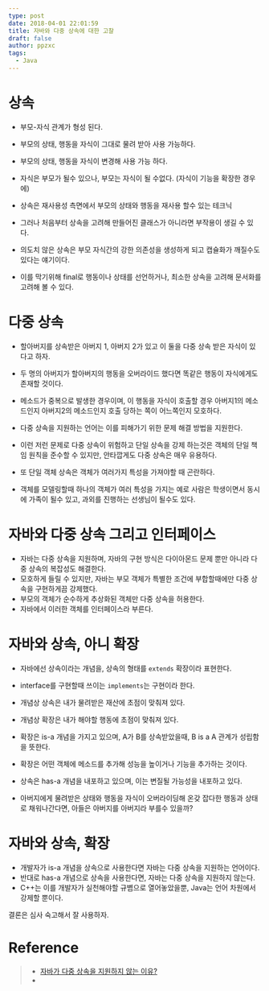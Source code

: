 ```yaml
---
type: post
date: 2018-04-01 22:01:59
title: 자바와 다중 상속에 대한 고찰
draft: false
author: ppzxc
tags:
  - Java
---
```


# 상속

- 부모-자식 관계가 형성 된다.
- 부모의 상태, 행동을 자식이 그대로 물려 받아 사용 가능하다.
- 부모의 상태, 행동을 자식이 변경해 사용 가능 하다.
- 자식은 부모가 될수 있으나, 부모는 자식이 될 수없다. (자식이 기능을 확장한 경우에)

- 상속은 재사용성 측면에서 부모의 상태와 행동을 재사용 할수 있는 테크닉
- 그러나 처음부터 상속을 고려해 만들어진 클래스가 아니라면 부작용이 생길 수 있다.
- 의도치 않은 상속은 부모 자식간의 강한 의존성을 생성하게 되고 캡슐화가 깨질수도 있다는 얘기이다.
- 이를 막기위해 final로 행동이나 상태를 선언하거나, 최소한 상속을 고려해 문서화를 고려해 볼 수 있다.

# 다중 상속

- 할아버지를 상속받은 아버지 1, 아버지 2가 있고 이 둘을 다중 상속 받은 자식이 있다고 하자.
- 두 명의 아버지가 할아버지의 행동을 오버라이드 했다면 똑같은 행동이 자식에게도 존재할 것이다.
- 메소드가 중복으로 발생한 경우이며, 이 행동을 자식이 호출할 경우 아버지1의 메소드인지 아버지2의 메소드인지 호출 당하는 쪽이 어느쪽인지 모호하다.
- 다중 상속을 지원하는 언어는 이를 피해가기 위한 문제 해결 방법을 지원한다.

- 이런 저런 문제로 다중 상속이 위험하고 단일 상속을 강제 하는것은 객체의 단일 책임 원칙을 준수할 수 있지만, 안타깝게도 다중 상속은 매우 유용하다.
- 또 단일 객체 상속은 객체가 여러가지 특성을 가져야할 때 곤란하다.
- 객체를 모델링할때 하나의 객체가 여러 특성을 가지는 예로 사람은 학생이면서 동시에 가족이 될수 있고, 과외를 진행하는 선생님이 될수도 있다.

# 자바와 다중 상속 그리고 인터페이스

- 자바는 다중 상속을 지원하며, 자바의 구현 방식은 다이아몬드 문제 뿐만 아니라 다중 상속의 복잡성도 해결한다.
- 모호하게 들릴 수 있지만, 자바는 부모 객체가 특별한 조건에 부합할때에만 다중 상속을 구현하게끔 강제했다.
- 부모의 객체가 순수하게 추상화된 객체만 다중 상속을 허용한다.
- 자바에서 이러한 객체를 인터페이스라 부른다.

# 자바와 상속, 아니 확장

- 자바에선 상속이라는 개념을, 상속의 형태를 `extends` 확장이라 표현한다.
- interface를 구현할때 쓰이는 `implements`는 구현이라 한다.

- 개념상 상속은 내가 물려받은 재산에 초점이 맞춰져 있다.
- 개념상 확장은 내가 해야할 행동에 초점이 맞춰져 있다.

- 확장은 is-a 개념을 가지고 있으며, A가 B를 상속받았을때, B is a A 관계가 성립함을 뜻한다.
- 확장은 어떤 객체에 메소드를 추가해 성능을 높이거나 기능을 추가하는 것이다.

- 상속은 has-a 개념을 내포하고 있으며, 이는 변질될 가능성을 내포하고 있다.
- 아버지에게 물려받은 상태와 행동을 자식이 오버라이딩해 온갖 잡다한 행동과 상태로 채워나간다면, 아들은 아버지를 아버지라 부를수 있을까?

# 자바와 상속, 확장

- 개발자가 is-a 개념을 상속으로 사용한다면 자바는 다중 상속을 지원하는 언어이다.
- 반대로 has-a 개념으로 상속을 사용한다면, 자바는 다중 상속을 지원하지 않는다.
- C++는 이를 개발자가 실천해야할 규볌으로 열어놓았을뿐, Java는 언어 차원에서 강제할 뿐이다.

결론은 심사 숙고해서 잘 사용하자.

# Reference

> - [자바가 다중 상속을 지원하지 않는 이유?](http://gyumee.egloos.com/m/3200829)
> - []()

